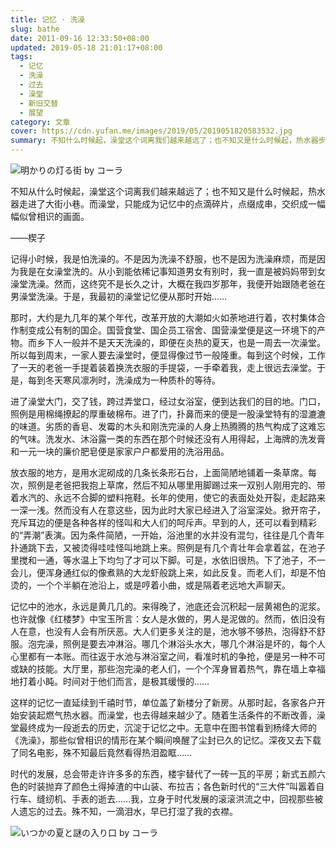 ```yaml
---
title: 记忆 · 洗澡
slug: bathe
date: 2011-09-16 12:33:50+08:00
updated: 2019-05-18 21:01:17+08:00
tags:
  - 记忆
  - 洗澡
  - 过去
  - 澡堂
  - 新旧交替
  - 展望
category: 文章
cover: https://cdn.yufan.me/images/2019/05/2019051820583532.jpg
summary: 不知什么时候起，澡堂这个词离我们越来越远了；也不知又是什么时候起，热水器步入大街小巷。而澡堂，只能成为记忆中的点滴碎片，点缀成串，交织成一幅幅似曾相识的画面。
---
```


![明かりの灯る街 by コーラ](https://cdn.yufan.me/images/2019/05/2019051820583532.jpg)

<MusicPlayer id={4879333} />

不知从什么时候起，澡堂这个词离我们越来越远了；也不知又是什么时候起，热水器走进了大街小巷。而澡堂，只能成为记忆中的点滴碎片，点缀成串，交织成一幅幅似曾相识的画面。

——楔子

记得小时候，我是怕洗澡的。不是因为洗澡不舒服，也不是因为洗澡麻烦，而是因为我是在女澡堂洗的。从小到能依稀记事知道男女有别时，我一直是被妈妈带到女澡堂洗澡。然而，这终究不是长久之计，大概在我四岁那年，我便开始跟随老爸在男澡堂洗澡。于是，我最初的澡堂记忆便从那时开始……

那时，大约是九几年的某个年代，改革开放的大潮如火如荼地进行着，农村集体合作制变成公有制的国企。国营食堂、国企员工宿舍、国营澡堂便是这一环境下的产物。而乡下人一般并不是天天洗澡的，即便在炎热的夏天，也是一周去一次澡堂。所以每到周末，一家人要去澡堂时，便显得像过节一般隆重。每到这个时候，工作了一天的老爸一手提着装着换洗衣服的手提袋，一手牵着我，走上很远去澡堂。于是，每到冬天寒风凛冽时，洗澡成为一种质朴的等待。

进了澡堂大门，交了钱，跨过弄堂口，经过女浴室，便到达我们的目的地。门口，照例是用棉绳撩起的厚重破棉布。进了门，扑鼻而来的便是一股澡堂特有的湿漉漉的味道。劣质的香皂、发霉的木头和刚洗完澡的人身上热腾腾的热气构成了这难忘的气味。洗发水、沐浴露一类的东西在那个时候还没有人用得起，上海牌的洗发膏和一元一块的廉价肥皂便是家家户户都爱用的洗浴用品。

放衣服的地方，是用水泥砌成的几条长条形石台，上面简陋地铺着一条草席。每次，照例是老爸把我抱上草席，然后不知从哪里用脚踢过来一双别人刚用完的、带着水汽的、永远不合脚的塑料拖鞋。长年的使用，使它的表面处处开裂，走起路来一深一浅。然而没有人在意这些，因为此时大家已经进入了浴室深处。掀开帘子，充斥耳边的便是各种各样的怪叫和大人们的呵斥声。早到的人，还可以看到精彩的“弄潮”表演。因为条件简陋，一开始，浴池里的水并没有混匀，往往是几个青年扑通跳下去，又被烫得哇哇怪叫地跳上来。照例是有几个青壮年会拿着盆，在池子里搅和一通，等水温上下均匀了才可以下脚。可是，水依旧很热。下了池子，不一会儿，便浑身通红似的像煮熟的大龙虾般跳上来，如此反复。而老人们，却是不怕烫的，一个个半躺在池沿上，或是哼着小曲，或是隔着老远地大声聊天。

记忆中的池水，永远是黄几几的。来得晚了，池底还会沉积起一层黄褐色的泥浆。也许就像《红楼梦》中宝玉所言：女人是水做的，男人是泥做的。然而，依旧没有人在意，也没有人会有所厌恶。大人们更多关注的是，池水够不够热，泡得舒不舒服。泡完澡，照例是要去冲淋浴。哪几个淋浴头水大，哪几个淋浴是坏的，每个人心里都有一本账。而往返于水池与淋浴室之间，看准时机的争抢，便是另一种不可或缺的技能。大厅里，那些泡完澡的老人们，一个个浑身冒着热气，靠在墙上幸福地打着小盹。时间对于他们而言，是极其缓慢的……

这样的记忆一直延续到千禧时节，单位盖了新楼分了新房。从那时起，各家各户开始安装起燃气热水器。而澡堂，也去得越来越少了。随着生活条件的不断改善，澡堂最终成为一段逝去的历史，沉淀于记忆之中。无意中在图书馆看到杨绛大师的《洗澡》，那些似曾相识的情形在某个瞬间唤醒了尘封已久的记忆。深夜又去下载了同名电影，殊不知最后竟然看得热泪盈眶……

时代的发展，总会带走许许多多的东西，楼宇替代了一砖一瓦的平房；新式五颜六色的时装抛弃了颜色土得掉渣的中山装、布拉吉；各色新时代的“三大件”叫嚣着自行车、缝纫机、手表的逝去……我，立身于时代发展的滚滚洪流之中，回视那些被人遗忘的过去。殊不知，一滴泪水，早已打湿了我的衣襟。

![いつかの夏と謎の入り口 by コーラ](https://cdn.yufan.me/images/2019/05/2019051820594178.jpg)
